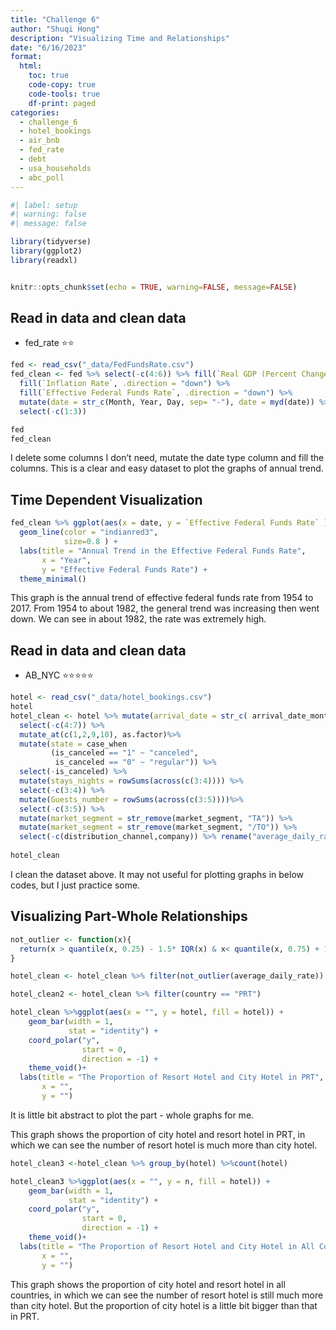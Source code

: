 ```yaml
---
title: "Challenge 6"
author: "Shuqi Hong"
description: "Visualizing Time and Relationships"
date: "6/16/2023"
format:
  html:
    toc: true
    code-copy: true
    code-tools: true
    df-print: paged
categories:
  - challenge_6
  - hotel_bookings
  - air_bnb
  - fed_rate
  - debt
  - usa_households
  - abc_poll
---
```


```r
#| label: setup
#| warning: false
#| message: false

library(tidyverse)
library(ggplot2)
library(readxl)


knitr::opts_chunk$set(echo = TRUE, warning=FALSE, message=FALSE)
```


## Read in data and clean data

  - fed_rate ⭐⭐

```r
fed <- read_csv("_data/FedFundsRate.csv")
fed_clean <- fed %>% select(-c(4:6)) %>% fill(`Real GDP (Percent Change)`, .direction = "down") %>% 
  fill(`Inflation Rate`, .direction = "down") %>% 
  fill(`Effective Federal Funds Rate`, .direction = "down") %>% 
  mutate(date = str_c(Month, Year, Day, sep= "-"), date = myd(date)) %>%
  select(-c(1:3))

fed
fed_clean
```
I delete some columns I don't need, mutate the date type column and fill the columns. This is a clear and easy dataset to plot the graphs of annual trend.

## Time Dependent Visualization

```r
fed_clean %>% ggplot(aes(x = date, y = `Effective Federal Funds Rate` )) +
  geom_line(color = "indianred3", 
            size=0.8 ) +
  labs(title = "Annual Trend in the Effective Federal Funds Rate",
       x = "Year",
       y = "Effective Federal Funds Rate") +
  theme_minimal() 


```

This graph is the annual trend of effective federal funds rate from 1954 to 2017. From 1954 to about 1982, the general trend was increasing then went down. We can see in about 1982, the rate was extremely high.

## Read in data and clean data
  
  - AB_NYC ⭐⭐⭐⭐⭐
  
```r
hotel <- read_csv("_data/hotel_bookings.csv")
hotel
hotel_clean <- hotel %>% mutate(arrival_date = str_c( arrival_date_month, arrival_date_year, arrival_date_day_of_month, sep= "-"), arrival_date = myd(arrival_date)) %>%
  select(-c(4:7)) %>% 
  mutate_at(c(1,2,9,10), as.factor)%>% 
  mutate(state = case_when
         (is_canceled == "1" ~ "canceled",
          is_canceled == "0" ~ "regular")) %>% 
  select(-is_canceled) %>% 
  mutate(stays_nights = rowSums(across(c(3:4)))) %>% 
  select(-c(3:4)) %>% 
  mutate(Guests_number = rowSums(across(c(3:5))))%>% 
  select(-c(3:5)) %>%
  mutate(market_segment = str_remove(market_segment, "TA")) %>%
  mutate(market_segment = str_remove(market_segment, "/TO")) %>% 
  select(-c(distribution_channel,company)) %>% rename("average_daily_rate" = adr)
  
hotel_clean
```

I clean the dataset above. It may not useful for plotting graphs in below codes, but I just practice some.

## Visualizing Part-Whole Relationships
```r

not_outlier <- function(x){
  return(x > quantile(x, 0.25) - 1.5* IQR(x) & x< quantile(x, 0.75) + 1.5* IQR(x))
}

hotel_clean <- hotel_clean %>% filter(not_outlier(average_daily_rate)) %>% arrange(arrival_date)

hotel_clean2 <- hotel_clean %>% filter(country == "PRT")

hotel_clean %>%ggplot(aes(x = "", y = hotel, fill = hotel)) +
    geom_bar(width = 1, 
             stat = "identity") +
    coord_polar("y", 
                start = 0, 
                direction = -1) +
    theme_void()+
  labs(title = "The Proportion of Resort Hotel and City Hotel in PRT",
       x = "",
       y = "")

```

It is little bit abstract to plot the part - whole graphs for me.

This graph shows the proportion of city hotel and resort hotel in PRT, in which we can see the number of resort hotel is much more than city hotel.


```r
hotel_clean3 <-hotel_clean %>% group_by(hotel) %>%count(hotel)

hotel_clean3 %>%ggplot(aes(x = "", y = n, fill = hotel)) +
    geom_bar(width = 1, 
             stat = "identity") +
    coord_polar("y", 
                start = 0, 
                direction = -1) +
    theme_void()+
  labs(title = "The Proportion of Resort Hotel and City Hotel in All Countries",
       x = "",
       y = "")
```

This graph shows the proportion of city hotel and resort hotel in all countries, in which we can see the number of resort hotel is still much more than city hotel. But the proportion of city hotel is a little bit bigger than that in PRT.